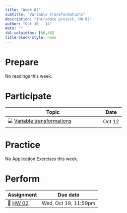 ```yaml
---
title: "Week 07"
subtitle: "Variable transformations"
description: "Introduce project, HW 02"
author: "Oct 10 - 14"
date: ""
tbl-colwidths: [60,40]
title-block-style: none
---
```


# Prepare

No readings this week.

# Participate

| Topic                                                                    | Date   |
|----------------------------------------------------------|-------------|
| 💻 [Variable transformations](../slides/13-variable-transformations.qmd) | Oct 12 |

# Practice

No Application Exercises this week.

# Perform

| Assignment                  | Due date             |
|-----------------------------|----------------------|
| 📝 [HW 02](../hw/hw-02.qmd) | Wed, Oct 19, 11:59pm |
